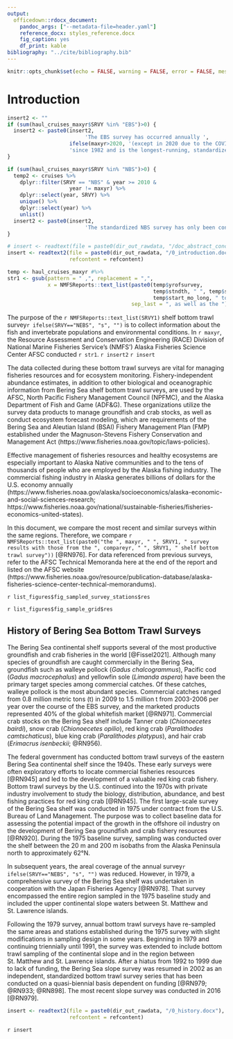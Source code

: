 ```yaml
---
output:
  officedown::rdocx_document: 
    pandoc_args: ["--metadata-file=header.yaml"]
    reference_docx: styles_reference.docx
    fig_caption: yes
    df_print: kable
bibliography: "../cite/bibliography.bib"
---
```


```r
knitr::opts_chunk$set(echo = FALSE, warning = FALSE, error = FALSE, message = FALSE)
```

# Introduction

```r
insert2 <- ""
if (sum(haul_cruises_maxyr$SRVY %in% "EBS")>0) {
  insert2 <- paste0(insert2, 
                         'The EBS survey has occurred annually ', 
                    ifelse(maxyr>2020, '(except in 2020 due to the COVID-19 pandemic) ', ''),
                    'since 1982 and is the longest-running, standardized time series of fish and invertebrate data in the region [@RN976]. ')
}

if (sum(haul_cruises_maxyr$SRVY %in% "NBS")>0) {
  temp2 <- cruises %>% 
    dplyr::filter(SRVY == "NBS" & year >= 2010 & 
                    year != maxyr) %>% 
    dplyr::select(year, SRVY) %>% 
    unique() %>% 
    dplyr::select(year) %>% 
    unlist()
  insert2 <- paste0(insert2,
                         'The standardized NBS survey has only been conducted previously in ',NMFSReports::text_list(temp2),' [@RN909]. ')
}

# insert <- readtext(file = paste0(dir_out_rawdata, "/doc_abstract_conclusion.docx"))
insert <- readtext2(file = paste0(dir_out_rawdata, "/0_introduction.docx"), 
                    refcontent = refcontent)

temp <- haul_cruises_maxyr #%>%
str1 <- gsub(pattern = " ,", replacement = ",", 
             x = NMFSReports::text_list(paste0(temp$yrofsurvey, 
                                               temp$stndth, " ", temp$survey_name, " (", temp$SRVY, ") from ", 
                                               temp$start_mo_long, " to ", temp$end_mo_long, " ", maxyr), 
                                        sep_last = ", as well as the "))
```

The purpose of the `r NMFSReports::text_list(SRVY1)` shelf bottom trawl survey`r ifelse(SRVY=="NEBS", "s", "")` is to collect information about the fish and invertebrate populations and environmental conditions. In `r maxyr`, the Resource Assessment and Conservation Engineering (RACE) Division of National Marine Fisheries Service's (NMFS') Alaska Fisheries Science Center AFSC conducted `r str1`. `r insert2` `r insert`

The data collected during these bottom trawl surveys are vital for managing fisheries resources and for ecosystem monitoring. Fishery-independent abundance estimates, in addition to other biological and oceanographic information from Bering Sea shelf bottom trawl surveys, are used by the AFSC, North Pacific Fishery Management Council (NPFMC), and the Alaska Department of Fish and Game (ADF&G). These organizations utilize the survey data products to manage groundfish and crab stocks, as well as conduct ecosystem forecast modeling, which are requirements of the Bering Sea and Aleutian Island (BSAI) Fishery Management Plan (FMP) established under the Magnuson-Stevens Fishery Conservation and Management Act (https://www.fisheries.noaa.gov/topic/laws-policies). 

Effective management of fisheries resources and healthy ecosystems are especially important to Alaska Native communities and to the tens of thousands of people who are employed by the Alaska fishing industry. The commercial fishing industry in Alaska generates billions of dollars for the U.S. economy annually (https://www.fisheries.noaa.gov/alaska/socioeconomics/alaska-economic-and-social-sciences-research; https://www.fisheries.noaa.gov/national/sustainable-fisheries/fisheries-economics-united-states).

In this document, we compare the most recent and similar surveys within the same regions. Therefore, we compare `r NMFSReports::text_list(paste0("the ", maxyr, " ", SRVY1, " survey results with those from the ", compareyr, " ", SRVY1, " shelf bottom trawl survey"))` [@RN976]. For data referenced from previous surveys, refer to the AFSC Technical Memoranda here at the end of the report and listed on the AFSC website (https://www.fisheries.noaa.gov/resource/publication-database/alaska-fisheries-science-center-technical-memorandums).

`r list_figures$fig_sampled_survey_stations$res `

`r list_figures$fig_sample_grid$res `

## History of Bering Sea Bottom Trawl Surveys

The Bering Sea continental shelf supports several of the most productive groundfish and crab fisheries in the world [@Fissel2021]. Although many species of groundfish are caught commercially in the Bering Sea, groundfish such as walleye pollock (*Gadus chalcogrammus*), Pacific cod (*Gadus macrocephalus*) and yellowfin sole (*Limanda aspera*) have been the primary target species among commercial catches. Of these catches, walleye pollock is the most abundant species. Commercial catches ranged from 0.8 million metric tons (t) in 2009 to 1.5 million t from 2003-2006 per year over the course of the EBS survey, and the marketed products represented 40% of the global whitefish market [@RN971]. Commercial crab stocks on the Bering Sea shelf include Tanner crab (*Chionoecetes bairdi*), snow crab (*Chionoecetes opilio*), red king crab (*Paralithodes camtschaticus*), blue king crab (*Paralithodes platypus*), and hair crab (*Erimacrus isenbeckii*; @RN956).

The federal government has conducted bottom trawl surveys of the eastern Bering Sea continental shelf since the 1940s. These early surveys were often exploratory efforts to locate commercial fisheries resources [@RN945] and led to the development of a valuable red king crab fishery. Bottom trawl surveys by the U.S. continued into the 1970s with private industry involvement to study the biology, distribution, abundance, and best fishing practices for red king crab [@RN945]. The first large-scale survey of the Bering Sea shelf was conducted in 1975 under contract from the U.S. Bureau of Land Management. The purpose was to collect baseline data for assessing the potential impact of the growth in the offshore oil industry on the development of Bering Sea groundfish and crab fishery resources [@RN920]. During the 1975 baseline survey, sampling was conducted over the shelf between the 20 m and 200 m isobaths from the Alaska Peninsula north to approximately 62°N.

In subsequent years, the areal coverage of the annual survey`r ifelse(SRVY=="NEBS", "s", "")` was reduced. However, in 1979, a comprehensive survey of the Bering Sea shelf was undertaken in cooperation with the Japan Fisheries Agency [@RN978]. That survey encompassed the entire region sampled in the 1975 baseline study and included the upper continental slope waters between St. Matthew and St. Lawrence islands.

Following the 1979 survey, annual bottom trawl surveys have re-sampled the same areas and stations established during the 1975 survey with slight modifications in sampling design in some years. Beginning in 1979 and continuing triennially until 1991, the survey was extended to include bottom trawl sampling of the continental slope and in the region between St. Matthew and St. Lawrence islands. After a hiatus from 1992 to 1999 due to lack of funding, the Bering Sea slope survey was resumed in 2002 as an independent, standardized bottom trawl survey series that has been conducted on a quasi-biennial basis dependent on funding [@RN979; @RN933; @RN898]. The most recent slope survey was conducted in 2016 [@RN979].

```r
insert <- readtext2(file = paste0(dir_out_rawdata, "/0_history.docx"), 
                    refcontent = refcontent)
```

`r insert`

